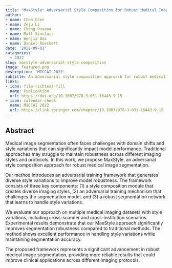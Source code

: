 ```yaml
---
title: "MaxStyle: Adversarial Style Composition for Robust Medical Image Segmentation"
author: 
- name: Chen Chen
- name: Zeju Li
- name: Cheng Ouyang
- name: Matt Sinclair
- name: Wenjia Bai
- name: Daniel Rueckert
date: '2022-09-01'
categories:
  - 2022
slug: maxstyle-adversarial-style-composition
image: featured.png
description: 'MICCAI 2022'
subtitle: An adversarial style composition approach for robust medical image segmentation.
links:
- icon: file-richtext-fill
  name: Publication
  url: https://doi.org/10.1007/978-3-031-16443-9_15
- icon: calendar-check
  name: MICCAI 2022
  url: https://link.springer.com/chapter/10.1007/978-3-031-16443-9_15
---
```


## Abstract

Medical image segmentation often faces challenges with domain shifts and style variations that can significantly impact model performance. Traditional approaches may struggle to maintain robustness across different imaging styles and protocols. In this work, we propose MaxStyle, an adversarial style composition approach for robust medical image segmentation.

Our method introduces an adversarial training framework that generates diverse style variations to improve model robustness. The framework consists of three key components: (1) a style composition module that creates diverse imaging styles, (2) an adversarial training mechanism that challenges the segmentation model, and (3) a robust segmentation network that learns to handle style variations.

We evaluate our approach on multiple medical imaging datasets with style variations, including cross-scanner and cross-institution scenarios. Experimental results demonstrate that our MaxStyle approach significantly improves segmentation robustness compared to traditional methods. The method shows excellent performance in handling style variations while maintaining segmentation accuracy.

The proposed framework represents a significant advancement in robust medical image segmentation, providing more reliable results that could improve clinical applications across different imaging protocols. 